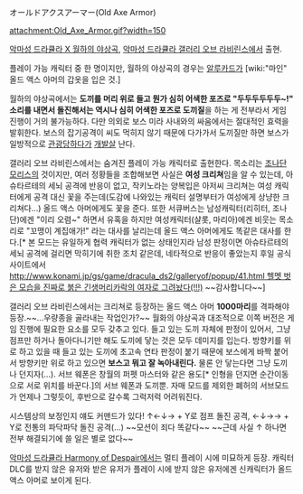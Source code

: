 オールドアクスアーマー(Old Axe Armor)

attachment:Old_Axe_Armor.gif?width=150

[[악마성 드라큘라 X 월하의 야상곡]], [[악마성 드라큘라 갤러리 오브 라비린스]]에서 출현.

플레이 가능 캐릭터 중 한 명이지만, 월하의 야상곡의 경우는 [[아드리안 파렌하이츠 체페슈|알루카드]]가 [wiki:"마인" 올드 액스 아머의 갑옷을 입은 것.]

월하의 야상곡에서는 '''도끼를 머리 위로 들고 뭔가 심히 어색한 포즈로 "두두두두두두~!" 소리를 내면서 돌진해서는 역시나 심히 어색한 포즈로 도끼질'''을 하는 게 전부라서 게임 진행이 거의 불가능하다. 다만 의외로 보스 미라 사내와의 싸움에서는 절대적인 효력을 발휘한다. 보스의 잡기공격이 씨도 먹히지 않기 때문에 다가가서 도끼질만 하면 보스가 일방적으로 [[관광]]당하다가 [[개발살]] 난다.

갤러리 오브 라비린스에서는 숨겨진 플레이 가능 캐릭터로 출현한다. 목소리는 [[조나단 모리스]]의 것이지만, 여러 정황들을 조합해보면 사실은 '''여성 크리쳐'''임을 알 수 있는데, 아슈타르테의 세뇌 공격에 반응이 없고, 작키노라는 양복입은 아저씨 크리쳐는 여성 캐릭터에게 공격 대신 꽃을 주는데(도감에 나와있는 캐릭터 설명부터가 여성에게 상냥한 크리쳐다…) 올드 액스 아머에게도 꽃을 준다. 또한 서큐버스는 남성캐릭터(리히터, 조나단)에겐 "이리 오렴~" 하면서 유혹을 하지만 여성캐릭터(샬롯, 마리아)에겐 비웃는 목소리로 "꼬맹이 계집애가!" 라는 대사를 날리는데 올드 액스 아머에게도 똑같은 대사를 한다.[* 본 모드는 유일하게 협력 캐릭터가 없는 상태인지라 남성 판정이면 아슈타르테의 세뇌 공격에 걸리면 막히기에 취한 조치 같은데, 네타적으로 반응이 좋았는지 후일 공식사이트에서 [[http://www.konami.jp/gs/game/dracula_ds2/galleryof/popup/41.html 헬멧 벗은 모습을 진짜로 붉은 긴생머리카락의 여자로 그려놨다(!!!)]] ~~감사합니다~~]

갤러리 오브 라비린스에서는 크리쳐로 등장하는 올드 액스 아머 '''1000마리'''를 격파해야 등장.~~...우량종을 골라내는 작업인가?~~ 월화의 야상곡과 대조적으로 이쪽 버전은 게임 진행에 필요한 요소를 모두 갖추고 있다. 들고 있는 도끼 자체에 판정이 있어서, 그냥 점프만 하거나 돌아다니기만 해도 도끼에 닿는 것은 모두 데미지를 입는다. 방향키를 위로 하고 있을 때 들고 있는 도끼에 초고속 연타 판정이 붙기 때문에 보스에게 바짝 붙어서 방향키만 위로 하고 있으면 '''보스고 뭐고 잘 녹아내린다.''' 물론 안 닿는다면 그냥 도끼나 던지자(...). 서브 웨폰은 창월의 퍼펫 마스터와 같은 용도[* 인형을 던지면 순간이동으로 서로 위치를 바꾼다.]의 서브 웨폰과 도끼뿐. 자매 모드를 제외한 폐허의 서브모드가 언제나 그렇듯이, 후반으로 갈수록 그럭저럭 어려워진다.

시스템상의 보정인지 얘도 커맨드가 있다! ↑←↓→ + Y로 점프 돌진 공격, ←↓→→ + Y로 전통의 파닥파닥 돌진 공격(...) ~~모션이 죄다 똑같다~~ ~~근데 사실 ↑ 하나면 전부 해결되기에 쓸 일은 별로 없다~~

[[악마성 드라큘라 Harmony of Despair]]에서는 멀티 플레이 시에 미묘하게 등장. 캐릭터 DLC를 받지 않은 유저와 받은 유저가 플레이 시에 받지 않은 유저에겐 신캐릭터가 올드 액스 아머로 보이게 된다.

